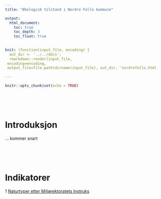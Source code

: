 ```yaml
---
title: "Økologisk tilstand i Nordre Follo kommune"

output:
  html_document:
    toc: true
    toc_depth: 3
    toc_float: true
    
    
knit: (function(input_file, encoding) {
  out_dir <- '../../docs';
  rmarkdown::render(input_file,
 encoding=encoding,
 output_file=file.path(dirname(input_file), out_dir, 'nordrefollo.html'))})
 
---
```


```r
knitr::opts_chunk$set(echo = TRUE)
```

<br><br><br>

# Introduksjon
... kommer snart

<br><br><br>

# Indikatorer
1 [Naturtyper etter Miljørektoratets Instruks](naturtyperMdir_NordreFollo.html)





